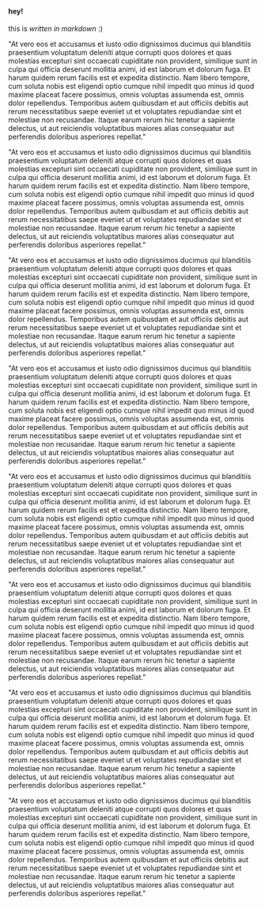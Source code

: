 #### hey! ####
this is *written in markdown* :)
 
"At vero eos et accusamus et iusto odio dignissimos ducimus qui blanditiis praesentium voluptatum deleniti atque corrupti quos dolores et quas molestias excepturi 
sint occaecati cupiditate non provident, similique sunt in culpa qui officia deserunt mollitia animi, id est laborum et dolorum fuga. Et harum quidem rerum facilis 
est et expedita distinctio. Nam libero tempore, cum soluta nobis est eligendi optio cumque nihil impedit quo minus id quod maxime placeat facere possimus, omnis voluptas 
assumenda est, omnis dolor repellendus. Temporibus autem quibusdam et aut officiis debitis aut rerum necessitatibus saepe eveniet ut et voluptates repudiandae sint et 
molestiae non recusandae. Itaque earum rerum hic tenetur a sapiente delectus, ut aut reiciendis voluptatibus maiores alias consequatur aut perferendis doloribus asperiores repellat."

"At vero eos et accusamus et iusto odio dignissimos ducimus qui blanditiis praesentium voluptatum deleniti atque corrupti quos dolores et quas molestias excepturi 
sint occaecati cupiditate non provident, similique sunt in culpa qui officia deserunt mollitia animi, id est laborum et dolorum fuga. Et harum quidem rerum facilis 
est et expedita distinctio. Nam libero tempore, cum soluta nobis est eligendi optio cumque nihil impedit quo minus id quod maxime placeat facere possimus, omnis voluptas 
assumenda est, omnis dolor repellendus. Temporibus autem quibusdam et aut officiis debitis aut rerum necessitatibus saepe eveniet ut et voluptates repudiandae sint et 
molestiae non recusandae. Itaque earum rerum hic tenetur a sapiente delectus, ut aut reiciendis voluptatibus maiores alias consequatur aut perferendis doloribus asperiores repellat."

"At vero eos et accusamus et iusto odio dignissimos ducimus qui blanditiis praesentium voluptatum deleniti atque corrupti quos dolores et quas molestias excepturi 
sint occaecati cupiditate non provident, similique sunt in culpa qui officia deserunt mollitia animi, id est laborum et dolorum fuga. Et harum quidem rerum facilis 
est et expedita distinctio. Nam libero tempore, cum soluta nobis est eligendi optio cumque nihil impedit quo minus id quod maxime placeat facere possimus, omnis voluptas 
assumenda est, omnis dolor repellendus. Temporibus autem quibusdam et aut officiis debitis aut rerum necessitatibus saepe eveniet ut et voluptates repudiandae sint et 
molestiae non recusandae. Itaque earum rerum hic tenetur a sapiente delectus, ut aut reiciendis voluptatibus maiores alias consequatur aut perferendis doloribus asperiores repellat."

"At vero eos et accusamus et iusto odio dignissimos ducimus qui blanditiis praesentium voluptatum deleniti atque corrupti quos dolores et quas molestias excepturi 
sint occaecati cupiditate non provident, similique sunt in culpa qui officia deserunt mollitia animi, id est laborum et dolorum fuga. Et harum quidem rerum facilis 
est et expedita distinctio. Nam libero tempore, cum soluta nobis est eligendi optio cumque nihil impedit quo minus id quod maxime placeat facere possimus, omnis voluptas 
assumenda est, omnis dolor repellendus. Temporibus autem quibusdam et aut officiis debitis aut rerum necessitatibus saepe eveniet ut et voluptates repudiandae sint et 
molestiae non recusandae. Itaque earum rerum hic tenetur a sapiente delectus, ut aut reiciendis voluptatibus maiores alias consequatur aut perferendis doloribus asperiores repellat."

"At vero eos et accusamus et iusto odio dignissimos ducimus qui blanditiis praesentium voluptatum deleniti atque corrupti quos dolores et quas molestias excepturi 
sint occaecati cupiditate non provident, similique sunt in culpa qui officia deserunt mollitia animi, id est laborum et dolorum fuga. Et harum quidem rerum facilis 
est et expedita distinctio. Nam libero tempore, cum soluta nobis est eligendi optio cumque nihil impedit quo minus id quod maxime placeat facere possimus, omnis voluptas 
assumenda est, omnis dolor repellendus. Temporibus autem quibusdam et aut officiis debitis aut rerum necessitatibus saepe eveniet ut et voluptates repudiandae sint et 
molestiae non recusandae. Itaque earum rerum hic tenetur a sapiente delectus, ut aut reiciendis voluptatibus maiores alias consequatur aut perferendis doloribus asperiores repellat."

"At vero eos et accusamus et iusto odio dignissimos ducimus qui blanditiis praesentium voluptatum deleniti atque corrupti quos dolores et quas molestias excepturi 
sint occaecati cupiditate non provident, similique sunt in culpa qui officia deserunt mollitia animi, id est laborum et dolorum fuga. Et harum quidem rerum facilis 
est et expedita distinctio. Nam libero tempore, cum soluta nobis est eligendi optio cumque nihil impedit quo minus id quod maxime placeat facere possimus, omnis voluptas 
assumenda est, omnis dolor repellendus. Temporibus autem quibusdam et aut officiis debitis aut rerum necessitatibus saepe eveniet ut et voluptates repudiandae sint et 
molestiae non recusandae. Itaque earum rerum hic tenetur a sapiente delectus, ut aut reiciendis voluptatibus maiores alias consequatur aut perferendis doloribus asperiores repellat."

"At vero eos et accusamus et iusto odio dignissimos ducimus qui blanditiis praesentium voluptatum deleniti atque corrupti quos dolores et quas molestias excepturi 
sint occaecati cupiditate non provident, similique sunt in culpa qui officia deserunt mollitia animi, id est laborum et dolorum fuga. Et harum quidem rerum facilis 
est et expedita distinctio. Nam libero tempore, cum soluta nobis est eligendi optio cumque nihil impedit quo minus id quod maxime placeat facere possimus, omnis voluptas 
assumenda est, omnis dolor repellendus. Temporibus autem quibusdam et aut officiis debitis aut rerum necessitatibus saepe eveniet ut et voluptates repudiandae sint et 
molestiae non recusandae. Itaque earum rerum hic tenetur a sapiente delectus, ut aut reiciendis voluptatibus maiores alias consequatur aut perferendis doloribus asperiores repellat."

"At vero eos et accusamus et iusto odio dignissimos ducimus qui blanditiis praesentium voluptatum deleniti atque corrupti quos dolores et quas molestias excepturi 
sint occaecati cupiditate non provident, similique sunt in culpa qui officia deserunt mollitia animi, id est laborum et dolorum fuga. Et harum quidem rerum facilis 
est et expedita distinctio. Nam libero tempore, cum soluta nobis est eligendi optio cumque nihil impedit quo minus id quod maxime placeat facere possimus, omnis voluptas 
assumenda est, omnis dolor repellendus. Temporibus autem quibusdam et aut officiis debitis aut rerum necessitatibus saepe eveniet ut et voluptates repudiandae sint et 
molestiae non recusandae. Itaque earum rerum hic tenetur a sapiente delectus, ut aut reiciendis voluptatibus maiores alias consequatur aut perferendis doloribus asperiores repellat."

